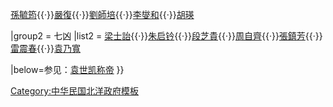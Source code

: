 {{Navbox
|name = 袁世凯十三太保
|title = [[袁世凯十三太保]]
|titlestyle = 
|state= {{{state|collapsed}}}
|selected={{{1}}}
|groupstyle=text-align:left;

|group1 = [[筹安会]]六君子
|list1 = [[楊度]]{{·}}[[孫毓筠]]{{·}}[[嚴復]]{{·}}[[劉師培]]{{·}}[[李燮和]]{{·}}[[胡瑛]]

|group2 = 七凶
|list2 = [[梁士詒]]{{·}}[[朱启钤]]{{·}}[[段芝貴]]{{·}}[[周自齊]]{{·}}[[張鎮芳]]{{·}}[[雷震春]]{{·}}[[袁乃寬]]

|below=参见：[[中華帝國|袁世凯称帝]]
}}
<noinclude>
[[Category:中华民国北洋政府模板]]</noinclude>